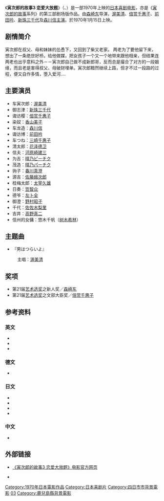 {{noteTA
|1=zh:男人真命苦; zh-cn:寅次郎的故事; zh-tw:男人真命苦; zh-hk:男人四十戇居居;
}}
{{Infobox Film
| name = 寅次郎的故事3 恋爱大放题<br><small>男はつらいよ フーテンの寅<br>Tora-san, His Tender Love</small>
| image = 
| caption = 
| director = [[森崎东|森崎东]]
| producer = 
| writer = [[山田洋次|山田洋次]]<br>小林俊一<br>宮崎晃
| starring = [[渥美清|渥美清]]<br>[[新珠三千代|新珠三千代]]
| music = [[山本直纯|山本直纯]]
| cinematography = 高羽哲夫
| editing = 杉原よ志
| distributor = [[松竹|松竹]]
| released = 1970年1月15日
| runtime = 90分钟
| country = {{JPN}}
| language = 日语
| budget = 
| gross = 
| preceded_by = [[寅次郎的故事2_我爱我阿妈|寅次郎的故事2 我爱我阿妈]]
| followed_by = [[寅次郎的故事4_好梦成空|寅次郎的故事4 好梦成空]]
}}

《'''寅次郎的故事3 恋爱大放题'''》（{{lang-ja|男はつらいよ フーテンの寅}}、{{lang-en|Tora-san, His Tender Love}}）是一部1970年上映的[[日本|日本]][[喜剧电影|喜剧电影]]，亦是《[[寅次郎的故事|寅次郎的故事]]系列》的第三部剧场版作品。由[[森崎东|森崎东]]导演，[[渥美清|渥美清]]、[[倍赏千惠子|倍赏千惠子]]、[[前田吟|前田吟]]、[[新珠三千代|新珠三千代]]及[[森川信|森川信]][[主演|主演]]。於1970年1月15日上映。

==剧情简介==
寅次郎在叔父、母和妹妹的怂恿下，又回到了柴又老家。 两老为了要他留下来，想出了一条绝世好桥。给他做媒，把女孩子一个又一个地带来跟他相亲，但结果连两老也出乎意料之外－－寅次郎自己做不成新郎哥，反而总是撮合了对方的一段姻缘，而且老是害得叔父、母破财埋单。寅次郎黯然继续上路，但才不过一段路的过程，便又自作多情，堕入爱河‥‥

==主要演员==
*车寅次郎：[[渥美清|渥美清]]
*御志津：[[新珠三千代|新珠三千代]]
*诹访樱：[[倍赏千惠子|倍赏千惠子]]
*染奴：[[香山美子_(演员)|香山美子]]
*车龙造：[[森川信|森川信]]
*诹访博：[[前田吟|前田吟]]
*车つね：[[三崎千惠子|三崎千惠子]]
*清太郎：[[花泽德卫|花泽德卫]]
*信夫：[[河原崎建三|河原崎建三]]
*为吉：[[晴乃ピーチク|晴乃ピーチク]]
*茂造：[[晴乃パーチク|晴乃パーチク]]
*驹子：[[春川真澄|春川真澄]]
*源吉：[[佐藤蛾次郎|佐藤蛾次郎]]
*桂梅太郎：[[太宰久雄|太宰久雄]]
*日奏：[[笠智众|笠智众]]
*德爷：[[左卜全|左卜全]]
*御澄：[[野村昭子|野村昭子]]
*千代：[[佐佐木梨里|佐佐木梨里]]
*吉井：[[高野真二|高野真二]]
*信州的女傭：悠木千帆（[[树木希林|树木希林]]）

==主题曲==
* 『男はつらいよ』
:主唱：[[渥美清|渥美清]]

==奖项==
* 第21届[[艺术选奖|艺术选奖]]之新人奖／[[森崎东|森崎东]]
* 第21届[[艺术选奖|艺术选奖]]之文部大臣奖／[[倍赏千惠子|倍赏千惠子]]

==参考资料==
===英文===
* {{cite web|url=http://ftvdb.bfi.org.uk/sift/title/305821|title=OTOKO WA TSURAI YU FUTEN NO TORA (1969)|accessdate=2011-01-18|publisher=英国电影协会|language=en|archive-url=https://web.archive.org/web/20121017211812/http://ftvdb.bfi.org.uk/sift/title/305821|archive-date=2012-10-17|dead-url=yes}}
* {{cite web|url=http://www.citwf.com/film257062.htm|title=OTOKO WA TSURAIYO -FUTEN NO TORA|accessdate=2011-01-18|publisher=Complete Index to World Film|language=en|archive-url=https://web.archive.org/web/20120910235249/http://www.citwf.com/film257062.htm|archive-date=2012-09-10|dead-url=yes}}
* {{cite web|first=Jamie S.|last=Rich|url=http://www.dvdtalk.com/reviews/40750/tora-san-collectors-set-1/|title=Tora-San: Collector's Set 1|date=2010-12-21|accessdate=2011-01-18|publisher=[[DVD_Talk|DVD Talk]]|language=en|archive-date=2011-06-06|archive-url=https://web.archive.org/web/20110606021607/http://www.dvdtalk.com/reviews/40750/tora-san-collectors-set-1/|dead-url=no}}

===德文===
* {{cite web|url=http://www.molodezhnaja.ch/torasan3.htm|title=Tora-San, His Tender Love|accessdate=2011-01-18|publisher=[http://www.molodezhnaja.ch/ www.molodezhnaja.ch]|language=de|archive-date=2010-08-10|archive-url=https://web.archive.org/web/20100810012859/http://molodezhnaja.ch/torasan3.htm|dead-url=no}}

===日文===
* {{cite web|url=http://www.allcinema.net/prog/show_c.php?num_c=143130|title=男はつらいよ　フーテンの寅(1970)|accessdate=2011-01-18|publisher=[http://www.allcinema.net/ www.allcinema.net]|language=ja|archive-date=2012-10-18|archive-url=https://web.archive.org/web/20121018035336/http://www.allcinema.net/prog/show_c.php?num_c=143130|dead-url=no}}
* {{cite web|url=http://www.japanese-cinema-db.jp/details/11254|title=男はつらいよ フーテンの寅|accessdate=2011-01-18|publisher=[http://www.japanese-cinema-db.jp/index.php 日本电影院数据库]（[[日本文化厅|日本文化厅]]）|language=ja|deadurl=yes|archiveurl=https://web.archive.org/web/20111008093025/http://www.japanese-cinema-db.jp/details/11254|archivedate=2011-10-08}}
* {{cite web|url=http://www.jmdb.ne.jp/1970/ct000110.htm|title=男はつらいよ フーテンの寅|accessdate=2011-01-18|language=ja|publisher=[[日本电影数据库|日本电影数据库]]|archive-url=https://web.archive.org/web/20110514040828/http://www.jmdb.ne.jp/1970/ct000110.htm|archive-date=2011-05-14|dead-url=yes}}
* {{cite web|url=http://www.kinejun.jp/cinema/id/19192|title=男はつらいよ フーテンの寅|accessdate=2011-01-18|language=ja|publisher=[[电影旬报|电影旬报]]|deadurl=yes|archiveurl=https://web.archive.org/web/20120309141349/http://www.kinejun.jp/cinema/id/19192|archivedate=2012-03-09}}

===中文===
* {{cite web|url=http://movie.douban.com/subject/1303209/|title=男人之苦3- 恋爱大放题|accessdate=2011-01-28|publisher=豆瓣电影|archive-date=2013-05-22|archive-url=https://web.archive.org/web/20130522011739/http://movie.douban.com/subject/1303209/|dead-url=no}}

==外部链接==
{{Portal|日本|电影}}
* {{ja icon}} [https://web.archive.org/web/20110119185218/http://www.tora-san.jp/toranomaki/movie03/ 《寅次郎的故事3 恋爱大放题》电影官方网页]
* {{en icon}} {{imdb title|0125970|寅次郎的故事3 恋爱大放题}}

{{寅次郎的故事}}

{{DEFAULTSORT:Tora-san-03}}
[[Category:1970年日本電影作品|Category:1970年日本電影作品]]
[[Category:日本喜剧片|Category:日本喜剧片]]
[[Category:四日市市背景電影|Category:四日市市背景電影]]
[[Category:寅次郎的故事系列|03]]
[[Category:鹿兒島縣背景電影|Category:鹿兒島縣背景電影]]